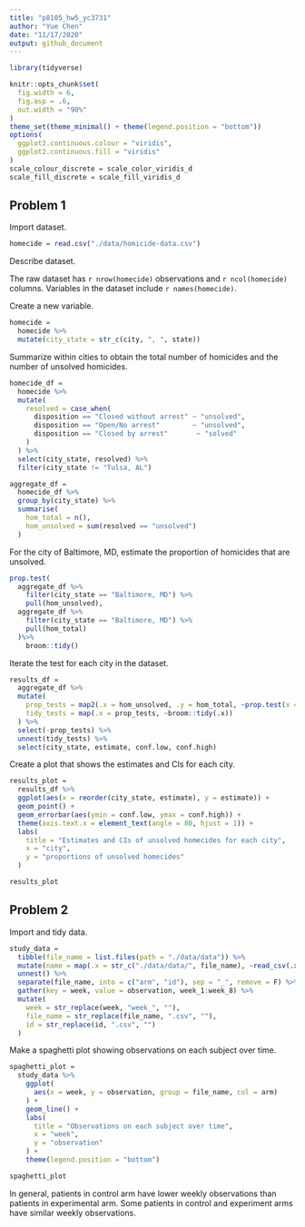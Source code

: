 ```yaml
---
title: "p8105_hw5_yc3731"
author: "Yue Chen"
date: "11/17/2020"
output: github_document
---
```


```r
library(tidyverse)

knitr::opts_chunk$set(
  fig.width = 6,
  fig.asp = .6,
  out.width = "90%"
)
theme_set(theme_minimal() + theme(legend.position = "bottom"))
options(
  ggplot2.continuous.colour = "viridis",
  ggplot2.continuous.fill = "viridis"
)
scale_colour_discrete = scale_color_viridis_d
scale_fill_discrete = scale_fill_viridis_d
```

## Problem 1

Import dataset.
```r
homecide = read.csv("./data/homicide-data.csv")
```

Describe dataset.

The raw dataset has `r nrow(homecide)` observations and `r ncol(homecide)` columns. 
Variables in the dataset include `r names(homecide)`. 

Create a new variable.
```r
homecide = 
  homecide %>%
  mutate(city_state = str_c(city, ", ", state))
```

Summarize within cities to obtain the total number of homicides and the number of unsolved homicides.
```r
homecide_df =
  homecide %>%
  mutate(
    resolved = case_when(
      disposition == "Closed without arrest" ~ "unsolved", 
      disposition == "Open/No arrest"        ~ "unsolved",
      disposition == "Closed by arrest"       ~ "solved"
    )
  ) %>%
  select(city_state, resolved) %>%
  filter(city_state != "Tulsa, AL")

aggregate_df = 
  homecide_df %>%
  group_by(city_state) %>%
  summarise(
    hom_total = n(), 
    hom_unsolved = sum(resolved == "unsolved")
  )
```

For the city of Baltimore, MD, estimate the proportion of homicides that are unsolved.
```r
prop.test(
  aggregate_df %>%
    filter(city_state == "Baltimore, MD") %>%
    pull(hom_unsolved), 
  aggregate_df %>%
    filter(city_state == "Baltimore, MD") %>%
    pull(hom_total)
  )%>%
    broom::tidy()
```

Iterate the test for each city in the dataset.
```r
results_df = 
  aggregate_df %>%
  mutate(
    prop_tests = map2(.x = hom_unsolved, .y = hom_total, ~prop.test(x = .x, n = .y)), 
    tidy_tests = map(.x = prop_tests, ~broom::tidy(.x))
  ) %>%
  select(-prop_tests) %>%
  unnest(tidy_tests) %>%
  select(city_state, estimate, conf.low, conf.high)
```

Create a plot that shows the estimates and CIs for each city.
```r
results_plot = 
  results_df %>%
  ggplot(aes(x = reorder(city_state, estimate), y = estimate)) + 
  geom_point() + 
  geom_errorbar(aes(ymin = conf.low, ymax = conf.high)) +
  theme(axis.text.x = element_text(angle = 80, hjust = 1)) +
  labs(
    title = "Estimates and CIs of unsolved homecides for each city", 
    x = "city", 
    y = "proportions of unsolved homecides"
  )

results_plot
```

## Problem 2

Import and tidy data.
```r
study_data = 
  tibble(file_name = list.files(path = "./data/data")) %>%
  mutate(name = map(.x = str_c("./data/data/", file_name), ~read_csv(.x))) %>%
  unnest() %>%
  separate(file_name, into = c("arm", "id"), sep = "_", remove = F) %>%
  gather(key = week, value = observation, week_1:week_8) %>%
  mutate(
    week = str_replace(week, "week_", ""),
    file_name = str_replace(file_name, ".csv", ""), 
    id = str_replace(id, ".csv", "")
  )
```

Make a spaghetti plot showing observations on each subject over time.
```r
spaghetti_plot = 
  study_data %>%
    ggplot(
      aes(x = week, y = observation, group = file_name, col = arm)
    ) + 
    geom_line() +
    labs(
      title = "Observations on each subject over time",
      x = "week", 
      y = "observation"
    ) + 
    theme(legend.position = "bottom")

spaghetti_plot
```
In general, patients in control arm have lower weekly observations than patients in experimental arm.
Some patients in control and experiment arms have similar weekly observations.

